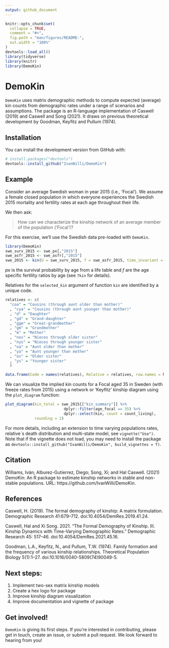 ```yaml
---
output: github_document
---
```


<!-- README.md is generated from README.Rmd. Please edit that file -->

```r
knitr::opts_chunk$set(
  collapse = TRUE,
  comment = "#>",
  fig.path = "man/figures/README-",
  out.width = "100%"
)
devtools::load_all()
library(tidyverse)
library(knitr)
library(DemoKin)
```

# DemoKin

`DemoKin` uses matrix demographic methods to compute expected (average) kin counts from demographic rates under a range of scenarios and assumptions. The package is an R-language implementation of Caswell (2019) and Caswell and Song (2021). It draws on previous theoretical development by Goodman, Keyfitz and Pullum (1974).

## Installation

You can install the development version from GitHub with:

``` r
# install.packages("devtools")
devtools::install_github("IvanWilli/DemoKin")
```

## Example
Consider an average Swedish woman in year 2015 (i.e., 'Focal'). We assume a female closed population in which everyone experiences the Swedish 2015 mortality and fertility rates at each age throughout their life. 

We then ask:

> How can we characterize the kinship network of an average member of the population ('Focal')?

For this exercise, we'll use the Swedish data pre-loaded with `DemoKin`.

```r
library(DemoKin)
swe_surv_2015 <- swe_px[,"2015"]
swe_asfr_2015 <- swe_asfr[,"2015"]
swe_2015 <- kin(U = swe_surv_2015, f = swe_asfr_2015, time_invariant = TRUE)
```

*px* is the survival probability by age from a life table and *f* are the age specific fertility ratios by age (see `?kin` for details). 

Relatives for the `selected_kin` argument of function `kin` are identified by a unique code.

```r

relatives <- c(
  "coa" = "Cousins (through aunt older than mother)"
  , "cya" = "Cousins (through aunt younger than mother)"
  , "d" = "Daughter"
  , "gd" = "Grand-daughter"
  , "ggm" = "Great-grandmother"
  , "gm" = "Grandmother"
  , "m" = "Mother"
  , "nos" = "Nieces through older sister"
  , "nys" = "Nieces through younger sister"
  , "oa" = "Aunt older than mother"
  , "ya" = "Aunt younger than mother"
  , "os" = "Older sister"
  , "ys" = "Younger sister"
  )

data.frame(Code = names(relatives), Relative = relatives, row.names = NULL) %>% kable()
```

We can visualize the implied kin counts for a Focal aged 35 in Sweden (with freeze rates from 2015) using a network or 'Keyfitz' kinship diagram using the `plot_diagram` function:

```r
plot_diagram(kin_total = swe_2015[["kin_summary"]] %>% 
                          dplyr::filter(age_focal == 35) %>% 
                          dplyr::select(kin, count = count_living), 
             rounding = 2)
```

For more details, including an extension to time varying populations rates, relative´s death distribution and multi-state model, see `vignette("Use")`.
Note that if the vignette does not load, you may need to install the package as `devtools::install_github("IvanWilli/DemoKin", build_vignettes = T)`.

## Citation

Williams, Iván; Alburez-Gutierrez, Diego; Song, Xi; and Hal Caswell. (2021) DemoKin: An R package to estimate kinship networks in stable and non-stable populations. URL: https://github.com/IvanWilli/DemoKin.

## References

Caswell, H. (2019). The formal demography of kinship: A matrix formulation. Demographic Research 41:679–712. doi:10.4054/DemRes.2019.41.24.

Caswell, Hal and Xi Song. 2021. “The Formal Demography of Kinship. III. Kinship Dynamics with Time-Varying Demographic Rates.” Demographic Research 45: 517–46. doi:10.4054/DemRes.2021.45.16.

Goodman, L.A., Keyfitz, N., and Pullum, T.W. (1974). Family formation and the frequency of various kinship relationships. Theoretical Population Biology 5(1):1–27. doi:10.1016/0040-5809(74)90049-5.

## Next steps:

1. Implement two-sex matrix kinship models
1. Create a hex logo for package
1. Improve kinship diagram visualization
1. Improve documentation and vignette of package 

## Get involved!
  
`DemoKin` is giving its first steps.
If you're interested in contributing, please get in touch, create an issue, or submit a pull request.
We look forward to hearing from you!
